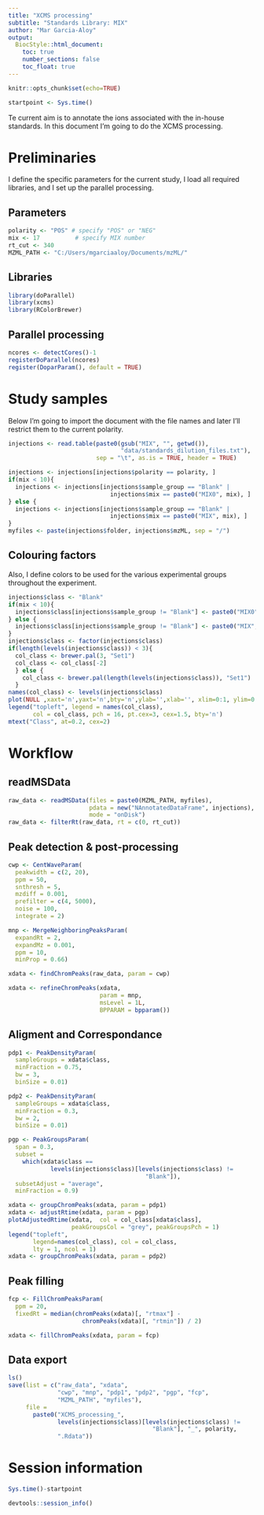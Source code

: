 ```yaml
---
title: "XCMS processing"
subtitle: "Standards Library: MIX"
author: "Mar Garcia-Aloy"
output: 
  BiocStyle::html_document:
    toc: true
    number_sections: false
    toc_float: true
---
```



```r
knitr::opts_chunk$set(echo=TRUE)

startpoint <- Sys.time()
```


Te current aim is to annotate the ions associated with the in-house 
standards. In this document I'm going to do the XCMS processing.   

# Preliminaries
I define the specific parameters for the current study, I load all 
required libraries, and I set up the parallel processing.

## Parameters
```r
polarity <- "POS" # specify "POS" or "NEG"
mix <- 17          # specify MIX number
rt_cut <- 340
MZML_PATH <- "C:/Users/mgarciaaloy/Documents/mzML/"
```

## Libraries
```r
library(doParallel)
library(xcms)
library(RColorBrewer)
```

## Parallel processing
```r
ncores <- detectCores()-1
registerDoParallel(ncores)
register(DoparParam(), default = TRUE)
```


# Study samples
Below I'm going to import the document with the file names and later I'll 
restrict them to the current polarity.  

```r
injections <- read.table(paste0(gsub("MIX", "", getwd()), 
                                "data/standards_dilution_files.txt"), 
                         sep = "\t", as.is = TRUE, header = TRUE)

injections <- injections[injections$polarity == polarity, ]
if(mix < 10){
  injections <- injections[injections$sample_group == "Blank" | 
                             injections$mix == paste0("MIX0", mix), ]
} else {
  injections <- injections[injections$sample_group == "Blank" | 
                             injections$mix == paste0("MIX", mix), ]
}
myfiles <- paste(injections$folder, injections$mzML, sep = "/") 
```

## Colouring factors
Also, I define colors to be used for the various experimental groups 
throughout the experiment.
```r
injections$class <- "Blank"
if(mix < 10){
  injections$class[injections$sample_group != "Blank"] <- paste0("MIX0", mix)
} else {
  injections$class[injections$sample_group != "Blank"] <- paste0("MIX", mix)
}
injections$class <- factor(injections$class)
if(length(levels(injections$class)) < 3){
  col_class <- brewer.pal(3, "Set1")
  col_class <- col_class[-2]
  } else {
    col_class <- brewer.pal(length(levels(injections$class)), "Set1")
  }
names(col_class) <- levels(injections$class)
plot(NULL ,xaxt='n',yaxt='n',bty='n',ylab='',xlab='', xlim=0:1, ylim=0:1)
legend("topleft", legend = names(col_class),
       col = col_class, pch = 16, pt.cex=3, cex=1.5, bty='n')
mtext("Class", at=0.2, cex=2)
```


# Workflow
## readMSData
```r
raw_data <- readMSData(files = paste0(MZML_PATH, myfiles), 
                       pdata = new("NAnnotatedDataFrame", injections),
                       mode = "onDisk")
raw_data <- filterRt(raw_data, rt = c(0, rt_cut))
```

## Peak detection & post-processing
```r
cwp <- CentWaveParam(
  peakwidth = c(2, 20), 
  ppm = 50, 
  snthresh = 5,
  mzdiff = 0.001,
  prefilter = c(4, 5000),
  noise = 100,
  integrate = 2)

mnp <- MergeNeighboringPeaksParam(
  expandRt = 2, 
  expandMz = 0.001, 
  ppm = 10,
  minProp = 0.66)

xdata <- findChromPeaks(raw_data, param = cwp)

xdata <- refineChromPeaks(xdata,
                          param = mnp, 
                          msLevel = 1L,
                          BPPARAM = bpparam())
```

## Aligment and Correspondance
```r
pdp1 <- PeakDensityParam(
  sampleGroups = xdata$class, 
  minFraction = 0.75, 
  bw = 3,
  binSize = 0.01)

pdp2 <- PeakDensityParam(
  sampleGroups = xdata$class, 
  minFraction = 0.3, 
  bw = 2,
  binSize = 0.01)

pgp <- PeakGroupsParam(
  span = 0.3,
  subset = 
    which(xdata$class == 
            levels(injections$class)[levels(injections$class) != 
                                       "Blank"]),  
  subsetAdjust = "average",
  minFraction = 0.9) 

xdata <- groupChromPeaks(xdata, param = pdp1)
xdata <- adjustRtime(xdata, param = pgp)
plotAdjustedRtime(xdata,  col = col_class[xdata$class],
                  peakGroupsCol = "grey", peakGroupsPch = 1)
legend("topleft",
       legend=names(col_class), col = col_class,
       lty = 1, ncol = 1)
xdata <- groupChromPeaks(xdata, param = pdp2)
```

## Peak filling
```r
fcp <- FillChromPeaksParam(
  ppm = 20, 
  fixedRt = median(chromPeaks(xdata)[, "rtmax"] -
                     chromPeaks(xdata)[, "rtmin"]) / 2)

xdata <- fillChromPeaks(xdata, param = fcp)
```

## Data export
```r
ls()
save(list = c("raw_data", "xdata", 
              "cwp", "mnp", "pdp1", "pdp2", "pgp", "fcp",
              "MZML_PATH", "myfiles"), 
     file = 
       paste0("XCMS_processing_",
              levels(injections$class)[levels(injections$class) != 
                                         "Blank"], "_", polarity, 
              ".Rdata"))
```


# Session information
```r
Sys.time()-startpoint

devtools::session_info()
```
